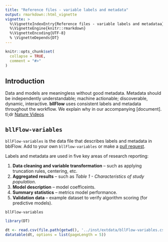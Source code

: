 ```yaml
---
title: "Reference files - variable labels and metadata"
output: rmarkdown::html_vignette
vignette: >
  %\VignetteIndexEntry{Reference files - variable labels and metadataa}
  %\VignetteEngine{knitr::rmarkdown}
  %\VignetteEncoding{UTF-8}
  % \VignetteDepends{DT}
---
```


```r
knitr::opts_chunk$set(
  collapse = TRUE,
  comment = "#>"
)
```

## Introduction
Data 
and models are meaningless without good metadata.  Metadata should be 
independently understandable; machine actionable; discoverable, dynamic, 
interactive. 
**bllFlow** uses consistent labels and metadata throughout the workflow. We explain why in our accompanying [document]. tl;dr [Nature Videos](https://youtu.be/j7K3s_vi_1Y)

## `bllFlow-variables`
`bllFlow-variables` is the data file that describes labels and metadata in bblFlow. Add to your own `bllFlow-variables` or make a [pull request](https://github.com/big-Life-Lab/bllflow/pulls). 

Labels and metadata are used in five key areas of research reporting:

1) **Data cleaning and variable transformation** -- such as applying truncation rules, centering, etc.
1) **Aggregated results** -- such as _Table 1 - Characteristics of study population_.
1) **Model description** -- model coefficeints.
1) **Summary statistics** -- metrics model performance.
1) **Validation data** -- example dataset to verify algorithm scoring (for predictive models).

`bllFlow-variables`

```r
library(DT)

dt <- read.csv(file.path(getwd(), '../inst/extdata/bllFlow-variables.csv'))
datatable(dt, options = list(pageLength = 5))
```
